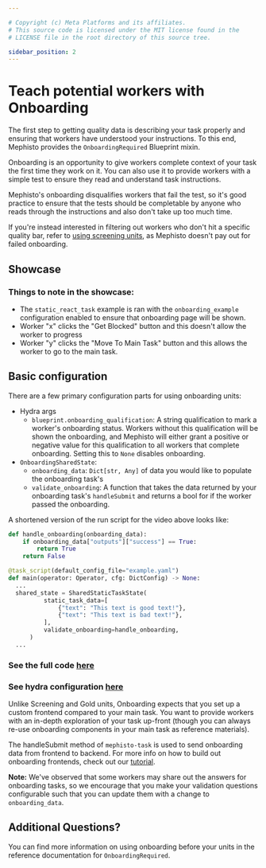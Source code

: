 ```yaml
---

# Copyright (c) Meta Platforms and its affiliates.
# This source code is licensed under the MIT license found in the
# LICENSE file in the root directory of this source tree.

sidebar_position: 2
---
```



# Teach potential workers with Onboarding

The first step to getting quality data is describing your task properly and ensuring that workers have understood your instructions. To this end, Mephisto provides the `OnboardingRequired` Blueprint mixin.

Onboarding is an opportunity to give workers complete context of your task the first time they work on it. You can also use it to provide workers with a simple test to ensure they read and understand task instructions.

Mephisto's onboarding disqualifies workers that fail the test, so it's good practice to ensure that the tests should be completable by anyone who reads through the instructions and also don't take up too much time.

If you're instead interested in filtering out workers who don't hit a specific quality bar, refer to [using screening units](../using_screen_units), as Mephisto doesn't pay out for failed onboarding.

## Showcase

<ReactPlayer
  playing
  controls
  width="100%"
  height="auto"
  url="https://user-images.githubusercontent.com/55665282/183516125-c466fb96-f688-4903-90ea-d48b6cb5c46b.mp4"
/>

### Things to note in the showcase:

- The `static_react_task` example is ran with the `onboarding_example` configuration enabled to ensure that onboarding page will be shown.
- Worker "x" clicks the "Get Blocked" button and this doesn't allow the worker to progress
- Worker "y" clicks the "Move To Main Task" button and this allows the worker to go to the main task.

## Basic configuration

There are a few primary configuration parts for using onboarding units:

- Hydra args
  - `blueprint.onboarding_qualification`: A string qualification to mark a worker's onboarding status. Workers without this qualification will be shown the onboarding, and Mephisto will either grant a positive or negative value for this qualification to all workers that complete onboarding. Setting this to `None` disables onboarding.
- `OnboardingSharedState`:
  - `onboarding_data`: `Dict[str, Any]` of data you would like to populate the onboarding task's
  - `validate_onboarding`: A function that takes the data returned by your onboarding task's `handleSubmit` and returns a bool for if the worker passed the onboarding.

A shortened version of the run script for the video above looks like:

```python
def handle_onboarding(onboarding_data):
    if onboarding_data["outputs"]["success"] == True:
        return True
    return False

@task_script(default_config_file="example.yaml")
def main(operator: Operator, cfg: DictConfig) -> None:
  ...
  shared_state = SharedStaticTaskState(
          static_task_data=[
              {"text": "This text is good text!"},
              {"text": "This text is bad text!"},
          ],
          validate_onboarding=handle_onboarding,
      )
  ...
```

### See the full code [here](https://github.com/facebookresearch/Mephisto/blob/main/examples/static_react_task/run_task.py)

### See hydra configuration [here](https://github.com/facebookresearch/Mephisto/blob/main/examples/static_react_task/hydra_configs/conf/onboarding_example.yaml)

Unlike Screening and Gold units, Onboarding expects that you set up a custom frontend compared to your main task. You want to provide workers with an in-depth exploration of your task up-front (though you can always re-use onboarding components in your main task as reference materials).

The handleSubmit method of `mephisto-task` is used to send onboarding data from frontend to backend. For more info on how to build out onboarding frontends, check out our [tutorial](../../../tutorials/worker_controls).

**Note:** We've observed that some workers may share out the answers for onboarding tasks, so we encourage that you make your validation questions configurable such that you can update them with a change to `onboarding_data`.

## Additional Questions?

You can find more information on using onboarding before your units in the reference documentation for <Link target={null} to="pathname:///python_api/mephisto/abstractions/blueprints/mixins/onboarding_required.html">`OnboardingRequired`</Link>.
